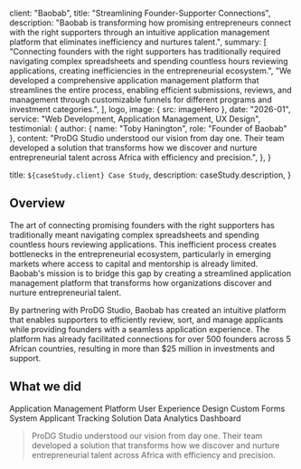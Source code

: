 
  client: "Baobab",
  title: "Streamlining Founder-Supporter Connections",
  description:
    "Baobab is transforming how promising entrepreneurs connect with the right supporters through an intuitive application management platform that eliminates inefficiency and nurtures talent.",
  summary: [
    "Connecting founders with the right supporters has traditionally required navigating complex spreadsheets and spending countless hours reviewing applications, creating inefficiencies in the entrepreneurial ecosystem.",
    "We developed a comprehensive application management platform that streamlines the entire process, enabling efficient submissions, reviews, and management through customizable funnels for different programs and investment categories.",
  ],
  logo,
  image: { src: imageHero },
  date: "2026-01",
  service: "Web Development, Application Management, UX Design",
  testimonial: {
    author: { name: "Toby Hanington", role: "Founder of Baobab" },
    content:
      "ProDG Studio understood our vision from day one. Their team developed a solution that transforms how we discover and nurture entrepreneurial talent across Africa with efficiency and precision.",
  },
}

  title: `${caseStudy.client} Case Study`,
  description: caseStudy.description,
}

## Overview

The art of connecting promising founders with the right supporters has traditionally meant navigating complex spreadsheets and spending countless hours reviewing applications. This inefficient process creates bottlenecks in the entrepreneurial ecosystem, particularly in emerging markets where access to capital and mentorship is already limited. Baobab's mission is to bridge this gap by creating a streamlined application management platform that transforms how organizations discover and nurture entrepreneurial talent.

By partnering with ProDG Studio, Baobab has created an intuitive platform that enables supporters to efficiently review, sort, and manage applicants while providing founders with a seamless application experience. The platform has already facilitated connections for over 500 founders across 5 African countries, resulting in more than $25 million in investments and support.

## What we did

<TagList>
  <TagListItem>Application Management Platform</TagListItem>
  <TagListItem>User Experience Design</TagListItem>
  <TagListItem>Custom Forms System</TagListItem>
  <TagListItem>Applicant Tracking Solution</TagListItem>
  <TagListItem>Data Analytics Dashboard</TagListItem>
</TagList>

<Blockquote
  author={{ name: "Toby Hanington", role: "Founder of Baobab" }}
  image={{ src: imageTestimonial }}
>
  ProDG Studio understood our vision from day one. Their team developed a solution that transforms how we discover and nurture entrepreneurial talent across Africa with efficiency and precision.
</Blockquote>

<StatList>
  <StatListItem value="500+" label="Founders connected" />
  <StatListItem value="87%" label="Reduction in review time" />
  <StatListItem value="63%" label="Increase in application quality" />
  <StatListItem value="$25M+" label="Investment facilitated" />
</StatList>
